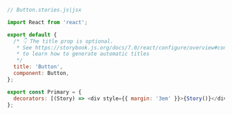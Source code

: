 ```js
// Button.stories.js|jsx

import React from 'react';

export default {
  /* 👇 The title prop is optional.
   * See https://storybook.js.org/docs/7.0/react/configure/overview#configure-story-loading
   * to learn how to generate automatic titles
   */
  title: 'Button',
  component: Button,
};

export const Primary = {
  decorators: [(Story) => <div style={{ margin: '3em' }}>{Story()}</div>],
};
```
